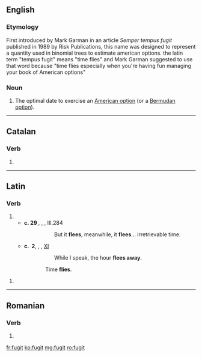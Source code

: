 ==English==

===Etymology===
First introduced by Mark Garman in an article ''Semper tempus fugit'' published in 1989 by Risk Publications, this name was designed to represent a quantity used in binomial trees to estimate american options. the latin term "tempus fugit" means "time flies" and Mark Garman suggested to use that word because "time flies especially when you're having fun managing your book of American options"

===Noun===
{{en-noun}}

# {{context|finance|lang=en}} The optimal date to exercise an [[American option]] (or a [[Bermudan option]]).

----

==Catalan==

===Verb===
{{head|ca|verb form}}

# {{ca-verb form of|t=past|m=ptc|fugir}}

----

==Latin==

===Verb===
{{la-verb-form|fugit}}

# {{conjugation of|fugiō||3|s|pres|act|ind|lang=la}}
#*'''c.&nbsp;29&nbsp;{{smallcaps|bc}}''', {{w|Publius Vergilius Maro}}, ''{{w|Georgicon}}'', III.284
#*:{{smallcaps|sed '''fvgit''' interea '''fvgit''' inreparabile tempvs}}
#*::But it '''flees''', meanwhile, it '''flees'''... irretrievable time.
#*'''c.&nbsp;{{smallcaps|ad}}&nbsp;2''', {{w|Publius Ovidius Naso}}, ''{{w|Ars Amatoria}}'', [http://www.sacred-texts.com/cla/ovid/lboo/lboo17.htm XI]
#*:{{smallcaps|dvm loqvor hora '''fvgit'''}}
#*::While I speak, the hour '''flees away'''.
#:{{smallcaps|tempvs '''fvgit'''}}
#::Time '''flies'''.

{{la-verb-form|fūgit}}

# {{conjugation of|fugiō||3|s|perf|act|ind|lang=la}}

----

==Romanian==

===Verb===
{{ro-past|fugi}}

# {{past participle of|fugit|lang=ro}}

[[fr:fugit]]
[[ko:fugit]]
[[mg:fugit]]
[[ro:fugit]]